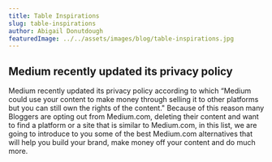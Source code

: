 ```yaml
---
title: Table Inspirations
slug: table-inspirations
author: Abigail Donutdough
featuredImage: ../../assets/images/blog/table-inspirations.jpg
---
```


## Medium recently updated its privacy policy

Medium recently updated its privacy policy according to which “Medium could use your content to make money through selling it to other platforms but you can still own the rights of the content." Because of this reason many Bloggers are opting out from Medium.com, deleting their content and want to find a platform or a site that is similar to Medium.com, in this list, we are going to introduce to you some of the best Medium.com alternatives that will help you build your brand, make money off your content and do much more.
